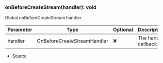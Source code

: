 ### onBeforeCreateStream(handler): void
Global onBeforeCreateStream handler



| Parameter | Type | Optional | Description |
| ----------- | ----------- | ----------- | ----------- |
| handler | OnBeforeCreateStreamHandler | ❌ | The handler callback |


- [Source](https://github.com/Androz2091/discord-player/blob/fe42dd7/packages/discord-player/src/hooks/stream/onBeforeCreateStream.ts#L8)